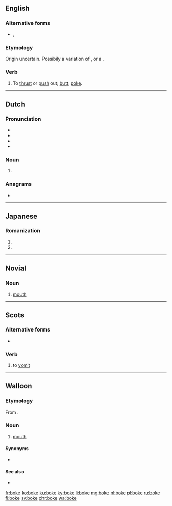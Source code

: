{{also|Boke|böke|Böke}}
==English==

===Alternative forms===
* {{l|en|boak}}, {{l|en|buck}}

===Etymology===
Origin uncertain. Possibily a variation of {{l|en|poke}}, or a {{blend|butt|poke|nocap=9|lang=en}}.

===Verb===
{{en-verb|bok}}

# {{lb|en|ambitransitive|UK|_|dialectal}} To [[thrust]] or [[push]] out; [[butt]]; [[poke]].

----

==Dutch==

===Pronunciation===
* {{IPA|/ˈboːkə/|lang=nl}}
* {{audio|Nl-boke.ogg|Audio|lang=nl}}
* {{rhymes|oːkə|lang=nl}}
* {{hyphenation|bo|ke|lang=nl}}

===Noun===
{{nl-noun-dim}}

# {{nl-noun form of|dim|bo}}

===Anagrams===
* {{l|nl|boek}}

----
==Japanese==

===Romanization===
{{ja-romaji}}

# {{ja-romanization of|ぼけ}}
# {{ja-romanization of|ボケ}}
----

==Novial==

===Noun===
{{nov-noun}}

# [[mouth]]

----

==Scots==

===Alternative forms===
* {{l|sco|boak}}

===Verb===
{{head|sco|verb}}

# to [[vomit]]

----

==Walloon==

===Etymology===
From {{inh|wa|la|bucca}}.

===Noun===
{{wa-noun|f}}

# {{lb|wa|anatomy}} [[mouth]]

====Synonyms====
* {{l|wa|boutche}}

====See also====
* {{l|wa|gueuye}}

[[fr:boke]]
[[ko:boke]]
[[ku:boke]]
[[ky:boke]]
[[li:boke]]
[[mg:boke]]
[[nl:boke]]
[[pl:boke]]
[[ru:boke]]
[[fi:boke]]
[[sv:boke]]
[[chr:boke]]
[[wa:boke]]